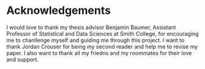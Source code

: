 # Acknowledgements {-}
I would love to thank my thesis advisor Benjamin Baumer, Assistant Professor of Statistical and Data Sciences at Smith College, for encouraging me to chanllenge myself and guiding me through this project. I want to thank Jordan Crouser for being my second reader and help me to revise my paper. I also want to thank all my friedns and my roommates for their love and support.

